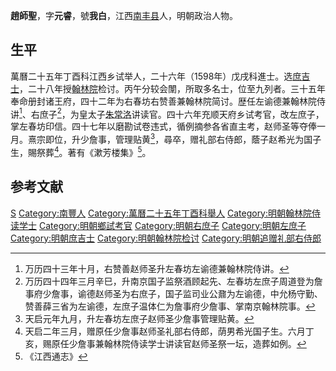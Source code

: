 {{明清人物信息框
| 姓名 = 趙師聖
| 原名 =
| 圖片名稱= 
| 圖片大小 =
| 圖片說明 = 
| 最高職務 =詹事府少詹事
| 國家 = 大明 
| 爵位 =
| 籍貫 = [[江西|江西]][[南豐縣|南豐縣]]
| 族裔 = 
| 字號 = 字元睿，號我白
| 諡號 =
| 出生日期 = 生年不詳
| 出生地點 = 
| 逝世日期 = 卒年不詳
| 逝世地點 =
| 墓葬 =
| 配偶 = 
| 親屬 = 
| 出身 =
* 萬曆二十五年丁酉科舉人
* 萬曆二十六年戊戌科進士出身
| 經歷 =
| 著作 =  
}}
'''趙師聖'''，字'''元睿'''，號'''我白'''，江西[[南丰县|南丰县]]人，明朝政治人物。

== 生平 ==
萬曆二十五年丁酉科江西乡试举人，二十六年（1598年）戊戌科進士。选[[庶吉士|庶吉士]]，二十八年授[[翰林院|翰林院]]检讨。丙午分较会闈，所取多名士，位至九列者。三十五年奉命册封诸王府，四十二年为右春坊右赞善兼翰林院简讨。歴任左谕德兼翰林院侍讲<ref>万历四十三年十月，右赞善赵师圣升左春坊左谕德兼翰林院侍讲。</ref>、右庶子<ref>万历四十四年三月辛巳，升南京国子监祭酒顾起先、左春坊左庶子周道登为詹事府少詹事，谕德赵师圣为右庶子，国子监司业公鼐为左谕德，中允杨守勤、赞善薛三省为左谕德，左庶子温体仁为詹事府少詹事、掌南京翰林院事。</ref>，为皇太子[[朱常洛|朱常洛]]讲读官。四十六年充顺天府乡试考官，改左庶子，掌左春坊印信。四十七年以磨勘试卷违式，循例摘参各省直主考，赵师圣等夺俸一月。熹宗即位，升少詹事，管理贴黄<ref>天启元年九月，升左春坊左庶子赵师圣少詹事管理贴黄。</ref>，尋卒，赠礼部右侍郎，蔭子赵希光为国子生，賜祭葬<ref>天启二年三月，赠原任少詹事赵师圣礼部右侍郎，荫男希光国子生。六月丁亥，赐原任少詹事兼翰林院侍读学士讲读官赵师圣祭一坛，造葬如例。</ref>。著有《漱芳楼集》<ref>《江西通志》</ref>。

==参考文献==
{{reflist}}

{{萬曆二十六年戊戌科殿試金榜}}

{{Authority control}}

{{DEFAULTSORT:Zhao趙}}
[[Category:趙姓|S]]
[[Category:南豐人|Category:南豐人]]
[[Category:萬曆二十五年丁酉科舉人|Category:萬曆二十五年丁酉科舉人]]
[[Category:明朝翰林院侍读学士|Category:明朝翰林院侍读学士]]
[[Category:明朝鄉試考官|Category:明朝鄉試考官]]
[[Category:明朝右庶子|Category:明朝右庶子]]
[[Category:明朝左庶子|Category:明朝左庶子]]
[[Category:明朝庶吉士|Category:明朝庶吉士]]
[[Category:明朝翰林院检讨|Category:明朝翰林院检讨]]
[[Category:明朝追赠礼部右侍郎|Category:明朝追赠礼部右侍郎]]